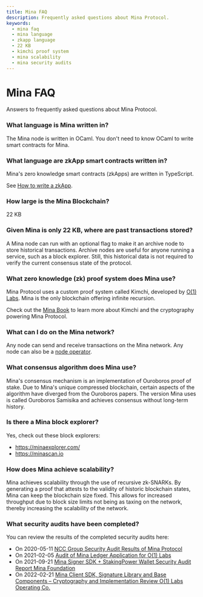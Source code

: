 ```yaml
---
title: Mina FAQ
description: Frequently asked questions about Mina Protocol.
keywords: 
  - mina faq
  - mina language
  - zkapp language
  - 22 KB
  - kimchi proof system
  - mina scalability
  - mina security audits
---
```


# Mina FAQ

Answers to frequently asked questions about Mina Protocol.

### What language is Mina written in?

The Mina node is written in OCaml. You don't need to know OCaml to write smart contracts for Mina.

### What language are zkApp smart contracts written in?

Mina's zero knowledge smart contracts (zkApps) are written in TypeScript.

See [How to write a zkApp](/zkapps/how-to-write-a-zkapp).

### How large is the Mina Blockchain?

22 KB

### Given Mina is only 22 KB, where are past transactions stored?

A Mina node can run with an optional flag to make it an archive node to store historical transactions. Archive nodes are useful for anyone running a service, such as a block explorer. Still, this historical data is not required to verify the current consensus state of the protocol.

### What zero knowledge (zk) proof system does Mina use?

Mina Protocol uses a custom proof system called Kimchi,  developed by [O(1) Labs](https://o1labs.org/). Mina is the only blockchain offering infinite recursion.

Check out the [Mina Book](https://o1-labs.github.io/proof-systems/plonk/overview.html) to learn more about Kimchi and the cryptography powering Mina Protocol.

### What can I do on the Mina network?

Any node can send and receive transactions on the Mina network. Any node can also be a [node operator](/node-operators).

### What consensus algorithm does Mina use?

Mina's consensus mechanism is an implementation of Ouroboros proof of stake. Due to Mina's unique compressed blockchain, certain aspects of the algorithm have diverged from the Ouroboros papers. The version Mina uses is called Ouroboros Samisika and achieves consensus without long-term history.

### Is there a Mina block explorer?

Yes, check out these block explorers:

- https://minaexplorer.com/
- https://minascan.io

### How does Mina achieve scalability?

Mina achieves scalability through the use of recursive zk-SNARKs. By generating a proof that attests to the validity of historic blockchain states, Mina can keep the blockchain size fixed. This allows for increased throughput due to block size limits not being as taxing on the network, thereby increasing the scalability of the network.

### What security audits have been completed?

You can review the results of the completed security audits here:

- On 2020-05-11 [NCC Group Security Audit Results of Mina Protocol](https://research.nccgroup.com/wp-content/uploads/2020/05/NCC_Group_O1Labs_O1LB001_Report_2020-05-11_v1.1.pdf)
- On 2021-02-05 [Audit of Mina Ledger Application for O(1) Labs](https://leastauthority.com/blog/audits/audit-of-mina-ledger-application-for-o1-labs/)
- On 2021-09-21 [Mina Signer SDK + StakingPower Wallet
Security Audit Report Mina Foundation](https://leastauthority.com/wp-content/uploads/2021/09/Least-Authority-Mina-Foundation-Mina-Signer-SDK-StakingPower-Wallet-Final-Audit-Report.pdf)
- On 2022-02-21 [Mina Client SDK, Signature Library and Base
Components – Cryptography and
Implementation Review
O(1) Labs Operating Co.](https://research.nccgroup.com/wp-content/uploads/2022/02/NCC_Group_O1LabsOperatingCo_Report_2022-02-21_v1.0.pdf)
